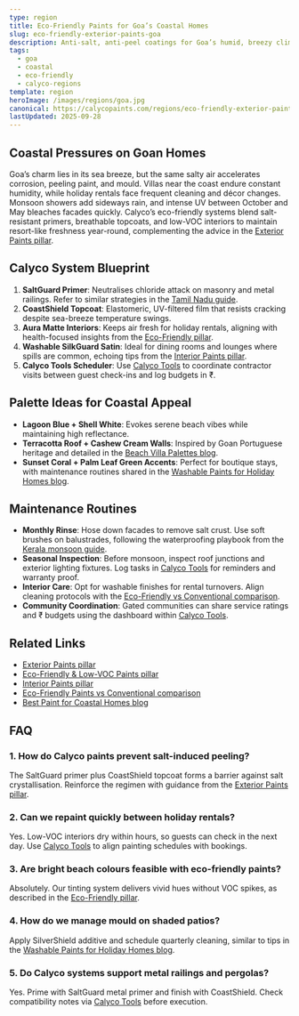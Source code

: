 ```yaml
---
type: region
title: Eco-Friendly Paints for Goa’s Coastal Homes
slug: eco-friendly-exterior-paints-goa
description: Anti-salt, anti-peel coatings for Goa’s humid, breezy climate.
tags:
  - goa
  - coastal
  - eco-friendly
  - calyco-regions
template: region
heroImage: /images/regions/goa.jpg
canonical: https://calycopaints.com/regions/eco-friendly-exterior-paints-goa
lastUpdated: 2025-09-28
---
```


## Coastal Pressures on Goan Homes

Goa’s charm lies in its sea breeze, but the same salty air accelerates corrosion, peeling paint, and mould. Villas near the coast endure constant humidity, while holiday rentals face frequent cleaning and décor changes. Monsoon showers add sideways rain, and intense UV between October and May bleaches facades quickly. Calyco’s eco-friendly systems blend salt-resistant primers, breathable topcoats, and low-VOC interiors to maintain resort-like freshness year-round, complementing the advice in the [Exterior Paints pillar](/exterior-paint).

## Calyco System Blueprint

1. **SaltGuard Primer**: Neutralises chloride attack on masonry and metal railings. Refer to similar strategies in the [Tamil Nadu guide](/regions/durable-exterior-eco-paints-tamil-nadu).
2. **CoastShield Topcoat**: Elastomeric, UV-filtered film that resists cracking despite sea-breeze temperature swings.
3. **Aura Matte Interiors**: Keeps air fresh for holiday rentals, aligning with health-focused insights from the [Eco-Friendly pillar](/eco-friendly-paint).
4. **Washable SilkGuard Satin**: Ideal for dining rooms and lounges where spills are common, echoing tips from the [Interior Paints pillar](/interior-paint).
5. **Calyco Tools Scheduler**: Use [Calyco Tools](/tools) to coordinate contractor visits between guest check-ins and log budgets in ₹.

## Palette Ideas for Coastal Appeal

- **Lagoon Blue + Shell White**: Evokes serene beach vibes while maintaining high reflectance.
- **Terracotta Roof + Cashew Cream Walls**: Inspired by Goan Portuguese heritage and detailed in the [Beach Villa Palettes blog](/blog/goa/beach-villa-palettes-eco).
- **Sunset Coral + Palm Leaf Green Accents**: Perfect for boutique stays, with maintenance routines shared in the [Washable Paints for Holiday Homes blog](/blog/goa/washable-paints-holiday-homes).

## Maintenance Routines

- **Monthly Rinse**: Hose down facades to remove salt crust. Use soft brushes on balustrades, following the waterproofing playbook from the [Kerala monsoon guide](/regions/exterior-eco-paints-kerala-monsoon).
- **Seasonal Inspection**: Before monsoon, inspect roof junctions and exterior lighting fixtures. Log tasks in [Calyco Tools](/tools) for reminders and warranty proof.
- **Interior Care**: Opt for washable finishes for rental turnovers. Align cleaning protocols with the [Eco-Friendly vs Conventional comparison](/comparisons/eco-vs-traditional).
- **Community Coordination**: Gated communities can share service ratings and ₹ budgets using the dashboard within [Calyco Tools](/tools).

## Related Links

- [Exterior Paints pillar](/exterior-paint)
- [Eco-Friendly & Low-VOC Paints pillar](/eco-friendly-paint)
- [Interior Paints pillar](/interior-paint)
- [Eco-Friendly Paints vs Conventional comparison](/comparisons/eco-vs-traditional)
- [Best Paint for Coastal Homes blog](/blog/goa/best-paint-coastal-homes)

## FAQ

### 1. How do Calyco paints prevent salt-induced peeling?
The SaltGuard primer plus CoastShield topcoat forms a barrier against salt crystallisation. Reinforce the regimen with guidance from the [Exterior Paints pillar](/exterior-paint).

### 2. Can we repaint quickly between holiday rentals?
Yes. Low-VOC interiors dry within hours, so guests can check in the next day. Use [Calyco Tools](/tools) to align painting schedules with bookings.

### 3. Are bright beach colours feasible with eco-friendly paints?
Absolutely. Our tinting system delivers vivid hues without VOC spikes, as described in the [Eco-Friendly pillar](/eco-friendly-paint).

### 4. How do we manage mould on shaded patios?
Apply SilverShield additive and schedule quarterly cleaning, similar to tips in the [Washable Paints for Holiday Homes blog](/blog/goa/washable-paints-holiday-homes).

### 5. Do Calyco systems support metal railings and pergolas?
Yes. Prime with SaltGuard metal primer and finish with CoastShield. Check compatibility notes via [Calyco Tools](/tools) before execution.
